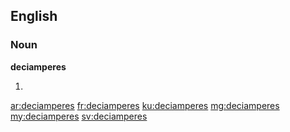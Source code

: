 ==English==

===Noun===
'''deciamperes'''

# {{plural of|deciampere}}

[[ar:deciamperes]]
[[fr:deciamperes]]
[[ku:deciamperes]]
[[mg:deciamperes]]
[[my:deciamperes]]
[[sv:deciamperes]]